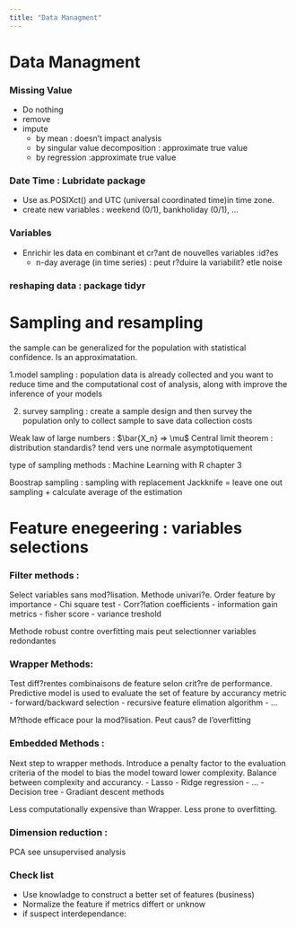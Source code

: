 ```yaml
---
title: "Data Managment"
---
```

# **Data Managment**

### Missing Value
  - Do nothing
  - remove
  - impute
    - by mean : doesn't impact analysis
    - by singular value decomposition : approximate true value
    - by regression :approximate true value
        
### Date Time : Lubridate package
  - Use as.POSIXct() and UTC (universal coordinated time)in time zone.
  - create new variables : weekend (0/1), bankholiday (0/1), ...
    
### Variables
  - Enrichir les data en combinant et cr?ant de nouvelles variables :id?es
    - n-day average (in time series) : peut r?duire la variabilit? etle noise
        
### reshaping data : package tidyr

# **Sampling and resampling**
the sample can be generalized for the population with statistical confidence. Is an approximatation.

1.model sampling : population data is already collected and you want to reduce time and the computational cost of analysis, along with improve the inference of your models

2. survey sampling : create a sample design and then survey the population only to collect sample to save data collection costs

Weak law of large numbers :  $\bar{X_n} => \mu$
Central limit theorem : distribution standardis? tend  vers une normale asymptotiquement

type of sampling methods : Machine Learning with R chapter 3

Boostrap sampling : sampling with replacement
Jackknife = leave one out sampling  + calculate average of the estimation


# **Feature enegeering : variables selections**
### Filter methods : 
Select variables sans mod?lisation. Methode univari?e. Order feature by importance
    - Chi square test
    - Corr?lation coefficients
    - information gain metrics
    - fisher score
    - variance treshold

Methode robust contre overfitting mais peut selectionner variables redondantes    
    
### Wrapper Methods: 
Test diff?rentes combinaisons de feature selon crit?re de performance. Predictive model is used to evaluate the set of feature by accurancy metric
    - forward/backward selection
    - recursive feature elimation algorithm
    -  ...
    
M?thode efficace pour la mod?lisation. Peut caus? de l'overfitting    
    
### Embedded Methods : 
Next step to wrapper methods. Introduce a penalty factor to the evaluation criteria of the model to bias the model toward lower complexity. Balance between complexity and accurancy.
    - Lasso
    - Ridge regression
    - ...
    - Decision tree
    - Gradiant descent methods
    
Less computationally expensive than Wrapper. Less prone to overfitting. 
    
    
### Dimension reduction  : 
PCA see unsupervised analysis    
    
### Check list
  - Use knowladge to construct a better set of features (business)
  - Normalize the feature if metrics differt or unknow
  - if suspect interdependance: 
    
    